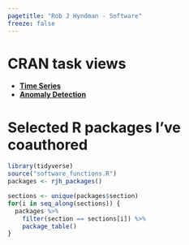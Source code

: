 ```yaml
---
pagetitle: "Rob J Hyndman - Software"
freeze: false
---
```


# CRAN task views

* [**Time Series**](https://cran.r-project.org/view=TimeSeries)
* [**Anomaly Detection**](https://github.com/pridiltal/ctv-AnomalyDetection)

# Selected R packages I've coauthored

```r
library(tidyverse)
source("software_functions.R")
packages <- rjh_packages()
```

```r
sections <- unique(packages$section)
for(i in seq_along(sections)) {
  packages %>%
    filter(section == sections[i]) %>%
    package_table()
}
```
